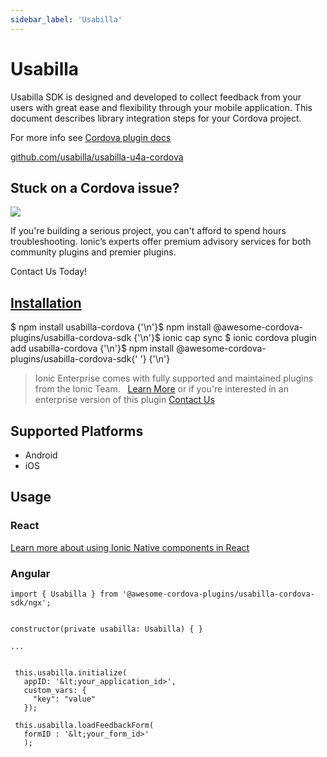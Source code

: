 ```yaml
---
sidebar_label: 'Usabilla'
---
```



# Usabilla

Usabilla SDK is designed and developed to collect feedback from your users with great ease and flexibility through your mobile application.
This document describes library integration steps for your Cordova project.

For more info see [Cordova plugin docs](https://github.com/usabilla/usabilla-u4a-cordova)

<p>
  <a href="https://github.com/usabilla/usabilla-u4a-cordova" target="_blank" rel="noopener" className="git-link">github.com/usabilla/usabilla-u4a-cordova</a>
</p>

<h2>Stuck on a Cordova issue?</h2>
<DocsCard
  className="cordova-ee-card"
  header="Don't waste precious time on plugin issues."
  href="https://ionicframework.com/sales?product_of_interest=Ionic%20Native"
>
  <div>
    <img src="/docs/icons/native-cordova-bot.png" className="cordova-ee-img" />
    <p>If you're building a serious project, you can't afford to spend hours troubleshooting. Ionic’s experts offer premium advisory services for both community plugins and premier plugins.</p>
    <DocsButton className="native-ee-detail">Contact Us Today!</DocsButton>
  </div>
</DocsCard>

<h2 id="installation">
  <a href="#installation">Installation</a>
</h2>
<Tabs
  groupId="runtime"
  defaultValue="Capacitor"
  values={[
    { value: 'Capacitor', label: 'Capacitor' },
    { value: 'Cordova', label: 'Cordova' },
    { value: 'Enterprise', label: 'Enterprise' },
  ]}
>
  <TabItem value="Capacitor">
    <CodeBlock className="language-shell">
      $ npm install usabilla-cordova {'\n'}$ npm install @awesome-cordova-plugins/usabilla-cordova-sdk {'\n'}$ ionic cap
      sync
    </CodeBlock>
  </TabItem>
  <TabItem value="Cordova">
    <CodeBlock className="language-shell">
      $ ionic cordova plugin add usabilla-cordova {'\n'}$ npm install @awesome-cordova-plugins/usabilla-cordova-sdk{' '}
      {'\n'}
    </CodeBlock>
  </TabItem>
  <TabItem value="Enterprise">
    <blockquote>
      Ionic Enterprise comes with fully supported and maintained plugins from the Ionic Team. &nbsp;
      <a className="btn" href="https://ionic.io/docs/premier-plugins">Learn More</a> or if you're interested in an enterprise version of this plugin <a className="btn" href="https://ionicframework.com/sales?product_of_interest=Ionic%20Enterprise%20Engine">Contact Us</a>
    </blockquote>
  </TabItem>
</Tabs>

## Supported Platforms

- Android
- iOS

## Usage

### React

[Learn more about using Ionic Native components in React](../native-community.mdx#react)

### Angular

```tsx
import { Usabilla } from '@awesome-cordova-plugins/usabilla-cordova-sdk/ngx';


constructor(private usabilla: Usabilla) { }

...


 this.usabilla.initialize(
   appID: '&lt;your_application_id>',
   custom_vars: {
     "key": "value"
   });

 this.usabilla.loadFeedbackForm(
   formID : '&lt;your_form_id>'
   );

```
